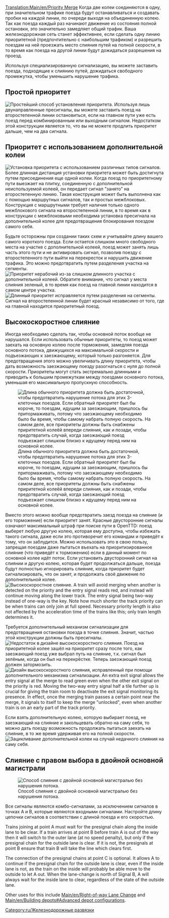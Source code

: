 {{ru/Перевод|Priority Merge|50}}
[[Translation:Main/en/Priority Merge]]
{{en/-}}{{ru/Меню развязки}}
Когда две колеи соединяются в одну, при значительном трафике поезда будут останавливаться и создавать пробки на каждой линии, по очереди выходя на объединенную колею. Так как поезда каждый раз начинают движение из состояния полной остановки, это значительно замедляет общий трафик. Ваша железнодорожная сеть станет эффективнее, если сделать одну линию приоритетной (предпочтительно с наибольшим трафиком) и разрешить поездам на ней проезжать место слияния путей на полной скорости, в то время как поезда на другой линии будут дожидаться разрешения на проезд.

Используя специализированную сигнализацию, вы можете заставить поезда, подходящие к слиянию путей, дожидаться свободного промежутка, чтобы уменьшить нарушение трафика.

==Простой приоритет==
[[File:en/basic priority.png|none|frame|Простейший способ установления приоритета.]]
Используя лишь двунаправленные пресигналы, вы можете заставить поезд на второстепенной линии остановиться, если на главном пути уже есть поезд перед комбинированным или выходным сигналом. Недостатком этой конструкции является то, что вы не можете продлить приоритет дальше, чем на два сигнала.

==Приоритет с использованием дополнительной колеи==
[[File:en/Priority merges.png|none|frame|Установка приоритета с использованием различных типов сигналов.]]
Более длинная дистанция установки приоритета может быть достигнута путем присоединения еще одной колеи. Когда поезд по приоритетному пути выезжает на плитку, соединенную с дополнительной неиспользуемой колеей, он передает сигнал "занято" на второстепенную линию. Такая конструкция может быть выполнена как с помощью маршрутных сигналов, так и простых межблоковых. Конструкция с маршрутными требует наличия только одного межблокового сигнала на второстепенной линии, в то время как в конструкции с межблоковыми необходима установка пресигнала на дополнительной колее для предотвращения блокирования поездом самого себя.

Будьте осторожны при создании таких схем и учитывайте длину вашего самого короткого поезда. Если остается слишком много свободного места на участке с дополнительной колеей, поезд может занять лишь часть этого пути и не активировать сигнал, позволив поезду с второстепенного пути выйти на перекресток и нарушить движение трафика. Это можно предотвратить путем разделения участка на сегменты.
[[File:en/Flawed priority.png|none|frame|Приоритет нерабочий из-за слишком длинного участка с дополнительной колеей. Обратите внимание, что сигнал у места слияния зеленый, в то время как поезд на главной линии находится в самом центре участка.]]
[[File:en/Fixed priority.png|none|frame|Длинный приоритет исправляется путем разделения на сегменты. Сигнал на второстепенной линии будет красный независимо от того, где на главной находится приоритетный поезд.]]

==Высокоскоростное слияние==
Иногда необходимо сделать так, чтобы основной поток вообще не нарушался. Если использовать обычные приоритеты, то поезд может заехать на основную колею после торможения, замедляя поезда основного потока, движущихся на максимальной скорости и подъезжающих к заезжающему, который только разгоняется. Для предотвращения этого можно увеличивать длину приоритета, чтобы дать возможность заезжающему поезду разогнаться с нуля до полной скорости. Приоритеты могут стать экстремально длинными и приводить к большим промежуткам между поездами основного потока, уменьшая его максимальную пропускную способность.

[[File:en/Full-length priority.png|none|frame|Длина обычного приоритета должна быть достаточной, чтобы предотвратить нарушение потока для этих 3-клеточных поездов. Если обратный приоритет был бы короче, то поездам, идущим за заезжающим, пришлось бы притормаживать, потому что заезжающему необходимо было бы время, чтобы самому набрать полную скорость. На самом деле, все приоритеты должны быть снабжены приритетной колеёй впереди слияния, как и позади, чтобы предотвратить случай, когда заезжающий поезд подъезжает слишком близко к идущему перед ним на основной колее.]]


Вместо этого можно вообще предотвратить заезд поезда на слияние (и его торможение) если приоритет занят. Красные двусторонние сигналы означают максимальный штраф при поиске пути в OpenTTD: поезд выберет любую другую колею, которая ему доступна, чтобы избежать такого сигнала, даже если это противоречит его командам и приведёт к тому, что он заблудится. Можно использовать это в свою пользу, запрещая поездам даже пытаться въехать на приоритизированное слияние (что приведёт к торможению) если в данный момент по основной колее идёт поток. Если установить двусторонний сигнал на слиянии и другую колею, которая будет продолжаться дальше, поезда будут полностью игнорировать слияние, когда приоритет будет сигнализировать, что он занят, и продолжать своё движение по дополнительной колее.
[[File:en/High-speed merge.png|none|frame|Высокоскоростное слияние.  A train will avoid merging when another is detected on the priority and the entry signal reads red, and instead will continue moving along the lower track.  The entry signal being two-way instead of one-way is the key.  Note how much shorter the track priority can be when trains can only join at full speed.  Necessary priority length is also not affected by the acceleration time of the trains like this; only train length determines it.]]

Требуется дополнительный механизм сигнализации для предотвращения остановки поезда в точке слияния. Значит, частью этой конструкции должны быть пресигналы.
[[File:en/High-speed merge flaw.png|none|frame|Недостаток в дизайне высокоскоростного слияния. Поезд на приоритетной колее зашёл на приоритет сразу после того, как заезжающий поезд уже выбрал путь на слияние, т.к. сигнал был зелёным, когда он был на перекрёстке. Теперь заезжающий поезд должен затормозить.]]
[[File:en/High-speed merge fix.png|none|frame|Дизайн высокоскоростного слияния, исправленный при помощи дополнительного механизма сигнализации.  An extra exit signal allows the entry signal at the merge to read green even when the other exit signal on the priority is red.  Moving the two-way entry signal half a tile further up is crucial for giving the train room to deactivate the exit signal monitoring its presence.  In effect, once the merging train passes a certain point near the merge, it signals to itself to keep the merge "unlocked", even when another train is on an early part of the track priority.]]

Если взять дополнительную колею, которую выбирает поезд, не заезжающий на слияние и закольцевать обратно на саму себя, то можно дать поезду возможность продолжать пытаться заехать на слияние, в то же время удерживая его на полной скорости.
[[File:en/High-speed merge loop.png|none|frame|Зацикливание дополнительной колеи на случай недачного слияния на саму себя.]]

==Слияние с правом выбора в двойной основной магистрали==
[[File:en/rightofwaymerge.png|none|frame|Способ слияния с двойной основной магистралью без нарушения потока.]]

Все сигналы являются комбо-сигналами, за исключением сигналов в точках A и B, которые являются входными сигналами. Настройте длину цепочки сигналов в соответствии с длиной поезда и его скоростью.

Trains joining at point A must wait for the presignal chain along the inside lane to be clear. If a train arrives at point B before train A is out of the way then it will switch to the outer lane (at no speed penalty), but only if the presignal chain for the outside lane is clear. If it is not, the presignals at point B ensure that train B will take the line which clears first.

The connection of the presignal chains at point C is optional. It allows A to continue if the presignal chain for the outside lane is clear, even if the inside lane is not, as the train on the inside will probably be able move to the outside to let A out. When the lane-change is north of Signal B, A will always wait for the inside lane to clear, regardless of the state of the outside lane.

Other uses for this include [[Main/en/Right-of-way Lane Change]] and [[Main/en/Building depots#Advanced depot configurations]].

[[Category:ru/Железнодорожные развязки]]